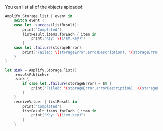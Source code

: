 You can list all of the objects uploaded:

<BlockSwitcher>

<CodeBlock name="Listener (iOS 11+)">

```swift
Amplify.Storage.list { event in
    switch event {
    case let .success(listResult):
        print("Completed")
        listResult.items.forEach { item in
            print("Key: \(item.key)")
        }
    case let .failure(storageError):
        print("Failed: \(storageError.errorDescription). \(storageError.recoverySuggestion)")
    }
}
```

</CodeBlock>

<CodeBlock name="Combine (iOS 13+)">

```swift
let sink = Amplify.Storage.list()
    .resultPublisher
    .sink {
        if case let .failure(storageError) = $0 {
            print("Failed: \(storageError.errorDescription). \(storageError.recoverySuggestion)")
        }
    }
    receiveValue: { listResult in
        print("Completed")
        listResult.items.forEach { item in
            print("Key: \(item.key)")
        }
    }
```

</CodeBlock>

</BlockSwitcher>
